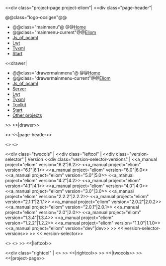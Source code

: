 <<div class="project-page project-eliom"|
<<div class="page-header"|

@@class="logo-ocsigen"@@[[site:/|{{site:/img/ocsigen-white.svg|Ocsigen}}]]

*@@class="mainmenu"@ @@[[site:/|Home]]
*@@class="mainmenu-current"@@[[wiki("eliom"):|Eliom]]
*[[wiki("js_of_ocaml"):|Js_of_ocaml]]
*[[wiki("lwt"):|Lwt]]
*[[wiki("tyxml"):|Tyxml]]
*[[wiki("ocsigen-start"):|Start]]

<<drawer|

*@@class="drawermainmenu"@ @@[[site:/|Home]]
*@@class="drawermainmenu-current"@@[[wiki("eliom"):|Eliom]]
*[[wiki("js_of_ocaml"):|Js_of_ocaml]]
*[[wiki("ocsigenserver"):|Server]]
*[[wiki("lwt"):|Lwt]]
*[[wiki("tyxml"):|Tyxml]]
*[[wiki("ocsigen-toolkit"):|Toolkit]]
*[[wiki("ocsigen-start"):|Start]]
*[[site:/projects|Other projects]]

>> <<|drawer>>

>> <<|page-header>>

<<client-server-switch>>
<<reason-switch>>


<<div class="twocols" |
<<div class="leftcol" |
<<div class="version-selector" |
Version
<<div class="version-selector-versions" |
<<a_manual project="eliom" version="6.2"|6.2>>
<<a_manual project="eliom" version="6.1"|6.1>>
<<a_manual project="eliom" version="6.0"|6.0>>
<<a_manual project="eliom" version="5.0"|5.0>>
<<a_manual project="eliom" version="4.2"|4.2>>
<<a_manual project="eliom" version="4.1"|4.1>>
<<a_manual project="eliom" version="4.0"|4.0>>
<<a_manual project="eliom" version="3.0"|3.0>>
<<a_manual project="eliom" version="2.2.2"|2.2.2>>
<<a_manual project="eliom" version="2.1.1"|2.1.1>>
<<a_manual project="eliom" version="2.0.2"|2.0.2>>
<<a_manual project="eliom" version="2.0.1"|2.0.1>>
<<a_manual project="eliom" version="2.0"|2.0>>
<<a_manual project="eliom" version="1.3.4"|1.3.4>>
<<a_manual project="eliom" version="1.2.2"|1.2.2>>
<<a_manual project="eliom" version="1.1.0"|1.1.0>>
<<a_manual project="eliom" version="dev"|dev>>
>> <<|version-selector-versions>>
>> <<|version-selector>>

<<googlesearch>>
<<doctree>>
>> <<|leftcol>>

<<div class="rightcol" |
<<content>>
>> <<|rightcol>>
>> <<|twocols>>
>> <<|project-page>>
